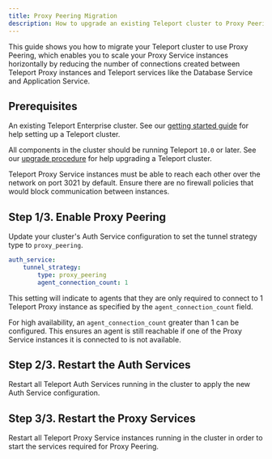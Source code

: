 ```yaml
---
title: Proxy Peering Migration
description: How to upgrade an existing Teleport cluster to Proxy Peering mode.
---
```


This guide shows you how to migrate your Teleport
cluster to use Proxy Peering, which enables you to scale
your Proxy Service instances horizontally by reducing the
number of connections created between Teleport Proxy instances
and Teleport services like the Database Service and Application Service.

## Prerequisites

An existing Teleport Enterprise cluster. See our [getting started guide](../../deploy-a-cluster/teleport-enterprise/getting-started.mdx) for help
setting up a Teleport cluster.

All components in the cluster should be running Teleport `10.0` or later. See our
[upgrade procedure](./upgrading.mdx) for help upgrading a Teleport cluster.

Teleport Proxy Service instances must be able to reach each other over the network on port
3021 by default. Ensure there are no firewall policies that would block communication
between instances.

## Step 1/3. Enable Proxy Peering
Update your cluster's Auth Service configuration to set the tunnel strategy type
to `proxy_peering`.

```yaml
auth_service:
    tunnel_strategy:
        type: proxy_peering
        agent_connection_count: 1
```

This setting will indicate to agents that they are only required to connect to 1
Teleport Proxy instance as specified by the `agent_connection_count` field.

For high availability, an `agent_connection_count` greater than 1 can be configured.
This ensures an agent is still reachable if one of the Proxy Service instances it is connected to is not available.

## Step 2/3. Restart the Auth Services
Restart all Teleport Auth Services running in the cluster to apply the new Auth Service
configuration.

## Step 3/3. Restart the Proxy Services
Restart all Teleport Proxy Service instances running in the cluster in order to
start the services required for Proxy Peering.

